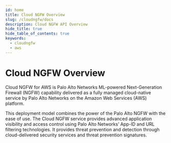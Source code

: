 ```yaml
---
id: home
title: Cloud NGFW Overview
slug: /cloudngfw/docs
description: Cloud NGFW API Overview
hide_title: true
hide_table_of_contents: true
keywords:
  - cloudngfw
  - aws
---
```


# Cloud NGFW Overview

Cloud NGFW for AWS is Palo Alto Networks ML-powered Next-Generation Firewall (NGFW) capability delivered as a fully managed cloud-native service by Palo Alto Networks on the Amazon Web Services (AWS) platform.

This deployment model combines the power of the Palo Alto NGFW with the ease of use. The Cloud NGFW service provides advanced application visibility and access control using Palo Alto Networks’ App-ID and URL filtering technologies. It provides threat prevention and detection through cloud-delivered security services and threat prevention signatures.
